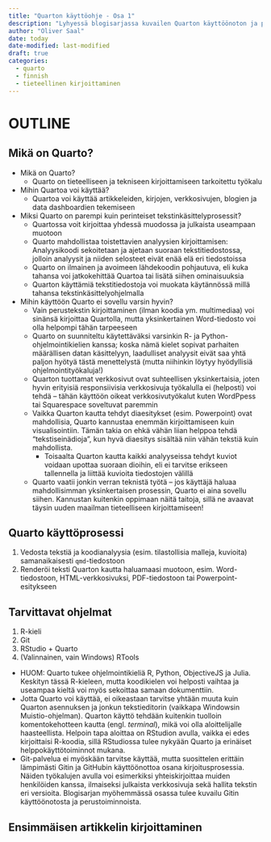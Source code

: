 ```yaml
---
title: "Quarton käyttöohje - Osa 1"
description: "Lyhyessä blogisarjassa kuvailen Quarton käyttöönoton ja peruskäytön suomeksi. Ensimmäisessä osassa käyn läpi Quarton käyttötarkoitukset, asentamisen ja ensimmäisen artikkelin kirjoittamisen ja renderöinnin."
author: "Oliver Saal"
date: today
date-modified: last-modified
draft: true
categories:
  - quarto
  - finnish
  - tieteellinen kirjoittaminen
---
```


# OUTLINE

## Mikä on Quarto?

-   Mikä on Quarto?
    -   Quarto on tieteelliseen ja tekniseen kirjoittamiseen tarkoitettu työkalu
-   Mihin Quartoa voi käyttää?
    -   Quartoa voi käyttää artikkeleiden, kirjojen, verkkosivujen, blogien ja data dashboardien tekemiseen
-   Miksi Quarto on parempi kuin perinteiset tekstinkäsittelyprosessit?
    -   Quartossa voit kirjoittaa yhdessä muodossa ja julkaista useampaan muotoon
    -   Quarto mahdollistaa toistettavien analyysien kirjoittamisen: Analyysikoodi sekoitetaan ja ajetaan suoraan tekstitiedostossa, jolloin analyysit ja niiden selosteet eivät enää elä eri tiedostoissa
    -   Quarto on ilmainen ja avoimeen lähdekoodin pohjautuva, eli kuka tahansa voi jatkokehittää Quartoa tai lisätä siihen ominaisuuksia
    -   Quarton käyttämiä tekstitiedostoja voi muokata käytännössä millä tahansa tekstinkäsittelyohjelmalla
-   Mihin käyttöön Quarto ei sovellu varsin hyvin?
    -   Vain perustekstin kirjoittaminen (ilman koodia ym. multimediaa) voi sinänsä kirjoittaa Quartolla, mutta yksinkertainen Word-tiedosto voi olla helpompi tähän tarpeeseen
    -   Quarto on suunniteltu käytettäväksi varsinkin R- ja Python-ohjelmointikielien kanssa; koska nämä kielet sopivat parhaiten määrällisen datan käsittelyyn, laadulliset analyysit eivät saa yhtä paljon hyötyä tästä menettelystä (mutta niihinkin löytyy hyödyllisiä ohjelmointityökaluja!)
    -   Quarton tuottamat verkkosivut ovat suhteellisen yksinkertaisia, joten hyvin erityisiä responsiivisia verkkosivuja työkalulla ei (helposti) voi tehdä -- tähän käyttöön oikeat verkkosivutyökalut kuten WordPpess tai Squarespace soveltuvat paremmin
    -   Vaikka Quarton kautta tehdyt diaesitykset (esim. Powerpoint) ovat mahdollisia, Quarto kannustaa enemmän kirjoittamiseen kuin visualisointiin. Tämän takia on ehkä vähän liian helppoa tehdä "tekstiseinädioja", kun hyvä diaesitys sisältää niin vähän tekstiä kuin mahdollista.
        -   Toisaalta Quarton kautta kaikki analyyseissa tehdyt kuviot voidaan upottaa suoraan dioihin, eli ei tarvitse erikseen tallennella ja liittää kuvioita tiedostojen välillä
    -   Quarto vaatii jonkin verran teknistä työtä -- jos käyttäjä haluaa mahdollisimman yksinkertaisen prosessin, Quarto ei aina sovellu siihen. Kannustan kuitenkin oppimaan näitä taitoja, sillä ne avaavat täysin uuden maailman tieteelliseen kirjoittamiseen!

## Quarto käyttöprosessi

1.  Vedosta tekstiä ja koodianalyysia (esim. tilastollisia malleja, kuvioita) samanaikaisesti `qmd`-tiedostoon
2.  Renderöi teksti Quarton kautta haluamaasi muotoon, esim. Word-tiedostoon, HTML-verkkosivuksi, PDF-tiedostoon tai Powerpoint-esitykseen

## Tarvittavat ohjelmat

1.  R-kieli
2.  Git
3.  RStudio + Quarto
4.  (Valinnainen, vain Windows) RTools

-   HUOM: Quarto tukee ohjelmointikieliä R, Python, ObjectiveJS ja Julia. Keskityn tässä R-kieleen, mutta koodikielen voi helposti vaihtaa ja useampaa kieltä voi myös sekoittaa samaan dokumenttiin.
-   Jotta Quarto voi käyttää, ei oikeastaan tarvitse yhtään muuta kuin Quarton asennuksen ja jonkun tekstieditorin (vaikkapa Windowsin Muistio-ohjelman). Quarton käyttö tehdään kuitenkin tuolloin komentokehotteen kautta (engl. *terminal*), mikä voi olla aloittelijalle haasteellista. Helpoin tapa aloittaa on RStudion avulla, vaikka ei edes kirjoittaisi R-koodia, sillä RStudiossa tulee nykyään Quarto ja erinäiset helppokäyttötoiminnot mukana.
-   Git-palvelua ei myöskään tarvitse käyttää, mutta suosittelen erittäin lämpimästi Gitin ja GitHubin käyttöönottoa osana kirjoitusprosessia. Näiden työkalujen avulla voi esimerkiksi yhteiskirjoittaa muiden henkilöiden kanssa, ilmaiseksi julkaista verkkosivuja sekä hallita tekstin eri versioita. Blogisarjan myöhemmässä osassa tulee kuvailu Gitin käyttöönotosta ja perustoiminnoista.

## Ensimmäisen artikkelin kirjoittaminen